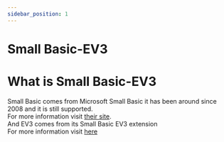 ```yaml
---
sidebar_position: 1
---
```


# Small Basic-EV3

# What is Small Basic-EV3
Small Basic comes from Microsoft Small Basic it has been around since 2008 and it is still supported.  
For more information visit [their site](https://smallbasic-publicwebsite.azurewebsites.net/).  
And EV3 comes from its Small Basic EV3 extension  
For more information visit [here](https://sites.google.com/site/ev3basic/ev3-basic-programming)
